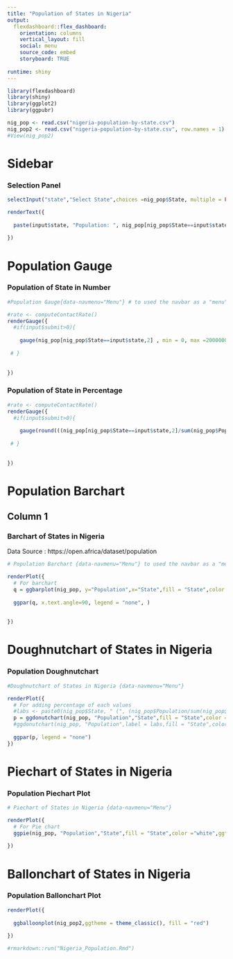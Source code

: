 ```yaml
---
title: "Population of States in Nigeria"
output: 
  flexdashboard::flex_dashboard:
    orientation: columns
    vertical_layout: fill
    social: menu
    source_code: embed
    storyboard: TRUE
    
runtime: shiny
---
```


```r
library(flexdashboard)
library(shiny)
library(ggplot2)
library(ggpubr)
```

```r
nig_pop <- read.csv("nigeria-population-by-state.csv")
nig_pop2 <- read.csv("nigeria-population-by-state.csv", row.names = 1)
#View(nig_pop2)
```


Sidebar {.sidebar data-width=250}
================================================

### Selection Panel
```r
selectInput("state","Select State",choices =nig_pop$State, multiple = FALSE )

renderText({
  
  paste(input$state, "Population: ", nig_pop[nig_pop$State==input$state,2])
  
})

```


Population Gauge {.storyboard data-navmenu="Menu"}
=============================================================================

### Population of State in Number
```r
#Population Gauge{data-navmenu="Menu"} # to used the navbar as a "menu"

#rate <- computeContactRate()
renderGauge({
  #if(input$submit>0){
    
    gauge(nig_pop[nig_pop$State==input$state,2] , min = 0, max =20000000,label= "Population",gaugeSectors(success = c(1,9999999), warning = c(10000000,15000000), danger = c(15000001, 20000000)))
    
 # }
  
  
})

```


### Population of State in Percentage
```r
#rate <- computeContactRate()
renderGauge({
  #if(input$submit>0){
    
    gauge(round(((nig_pop[nig_pop$State==input$state,2]/sum(nig_pop$Population))*100),digits = 1) , min = 0, max =100,label= "% Population",gaugeSectors(success = c(0,50), warning = c(51,70), danger = c(71, 100)))
    
 # }
  
  
})

```

Population Barchart {data-navmenu="Menu"}
======================================================================================

Column 1
----------------------------------------------------------------------------

### Barchart of States in Nigeria
Data Source : https://open.africa/dataset/population

```r
# Population Barchart {data-navmenu="Menu"} to used the navbar as a "menu"

renderPlot({
  # For barchart
  q = ggbarplot(nig_pop, y="Population",x="State",fill = "State",color ="white",ggtheme = theme_gray())
  
  ggpar(q, x.text.angle=90, legend = "none", )
  
  
})

```


Doughnutchart of States in Nigeria {data-navmenu="Menu"}
======================================================================================

### Population Doughnutchart

```r
#Doughnutchart of States in Nigeria {data-navmenu="Menu"}

renderPlot({
  # For adding percentage of each values
  #labs <- paste0(nig_pop$State, " (", (nig_pop$Population/sum(nig_pop$Population))*100, "%)")
  p = ggdonutchart(nig_pop, "Population","State",fill = "State",color ="white",ggtheme = theme_gray(),lab.pos="in")
  #ggdonutchart(nig_pop, "Population",label = labs,fill = "State",color ="white")
  
  ggpar(p, legend = "none")
})

```


Piechart of States in Nigeria{data-navmenu="Menu"} 
======================================================================================


### Population Piechart Plot

```r
# Piechart of States in Nigeria {data-navmenu="Menu"}

renderPlot({
  # For Pie chart
  ggpie(nig_pop, "Population","State",fill = "State",color ="white",ggtheme = theme_gray())
  
})

```


Ballonchart of States in Nigeria {data-navmenu="Menu"}
======================================================================================

### Population Ballonchart Plot

```r
renderPlot({
  
  ggballoonplot(nig_pop2,ggtheme = theme_classic(), fill = "red")
  
})

```


```r
#rmarkdown::run("Nigeria_Population.Rmd")
```
